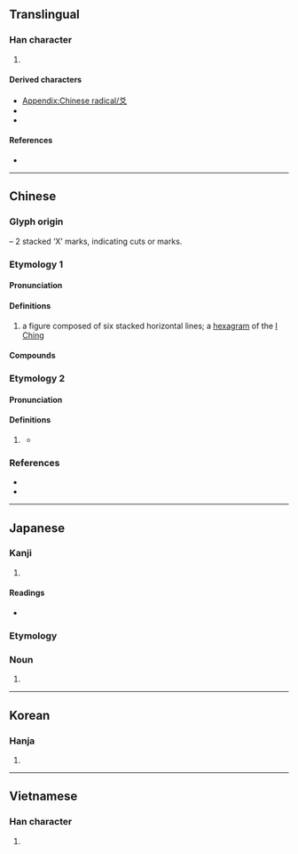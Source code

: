 {{character info}}
{{character info|⽘}}
==Translingual==
{{stroke order|type=animate}}

===Han character===
{{Han char|rn=89|rad=爻|as=00|sn=4|four=40400|canj=KK|ids=⿱㐅乂}}

# {{mul-kangxi radical-def}}

====Derived characters====
* [[Appendix:Chinese radical/爻]]
* {{l|mul|[[㤊]], [[𣏠]], [[䂚]], [[䋂]], [[覐]], [[訤]], [[𨈠]], [[䡈]], [[𨟿]], [[𩉤]], [[𩎔]], [[駁]]([[驳]]), [[𩨟]], [[𩵲]]}}
* {{l|mul|[[𠛄]], [[𢺽]], [[𢼂]], [[𤿓]], [[𧠔]], [[𩑛]], [[𩾾]], [[𡥈]], [[𢁫]], [[𢂞]], [[𥾥]], [[䒝]], [[𥤹]], [[笅]], [[𩬃]], [[棥]], [[𦥯]]}}

====References====
* {{Han ref|kx=0690.130|dkj=19737|dj=1103.110|hdz=10034.040|uh=723B|ud=29243|bh=A4F8|bd=42232}}

----

==Chinese==
{{zh-wp}}

===Glyph origin===
{{Han etym}}
{{Han compound|乂|乂|ls=p}} – 2 stacked ‘X’ marks, indicating cuts or marks.

===Etymology 1===
{{zh-forms}}

====Pronunciation====
{{zh-pron
|m=yáo
|c=ngaau4
|h=pfs=yèu
|mn=ml:hâu/ml,tw:ngâu
|w=
|mc=y
|oc=y
|ma=y
|ma2=
|cat=n
}}

====Definitions====
{{zh-hanzi}}

# a figure composed of six stacked horizontal lines; a [[hexagram]] of the [[I Ching]]

====Compounds====
{{zh-der|六爻|卦爻|陰爻|陽爻}}

===Etymology 2===
{{zh-forms}}

====Pronunciation====
{{zh-pron
|mn=gâu
|cat=a
}}

====Definitions====
{{zh-hanzi}}

# {{lb|zh|Min Nan}} {{zh-alt-form|*𠢕}}
#* {{zh-x|緣份 是 爻{gâu} 斷 的 線|Fate is an '''easily''' broken string|TW|ref='''2020''', {{lw|zh|黃妃}} &lsqb;{{w|Huang Fei}}&rsqb;, {{lw|zh|王瑞霞 (歌手)|王瑞霞}} [Anna Wang], {{lw|zh|秀蘭瑪雅}} &lsqb;{{w|Showlen Maya}}&rsqb;, lyrics by {{lw|zh|方文良}} [Neil Fang], [https://www.youtube.com/watch?v=lWlXSlpZE2c {{lang|zh|上水的輪迴}}]}}

===References===
* {{R:yue:Hanzi}}
* {{thcwdq}}

----

==Japanese==

===Kanji===
{{ja-kanji|grade=|rs=爻00}}

# {{rfdef|ja|sort=爻00}}

====Readings====
* {{ja-readings|on=[[こう]] (kō)|kun=[[まじわる]] (majiwaru)}}

===Etymology===
{{wikipedia|lang=ja}}
{{ja-kanjitab|こう|yomi=o}}

===Noun===
{{ja-noun|こう}}

# {{rfdef|ja}}

----

==Korean==

===Hanja===
{{ko-hanja|hangeul=효|eumhun=|rv=hyo|mr=hyo|y=hyo}}

# {{rfdef|ko|sort=爻00}}

----

==Vietnamese==

===Han character===
{{vi-readings|reading=hào, loài|rs=爻00}}

# {{rfdef|vi|sort=爻00}}

[[Category:CJKV radicals| ]]